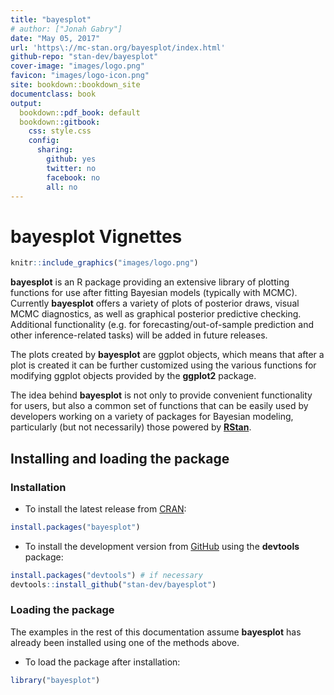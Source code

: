 ```yaml
---
title: "bayesplot"
# author: ["Jonah Gabry"]
date: "May 05, 2017"
url: 'https\://mc-stan.org/bayesplot/index.html'
github-repo: "stan-dev/bayesplot"
cover-image: "images/logo.png"
favicon: "images/logo-icon.png"
site: bookdown::bookdown_site
documentclass: book
output:
  bookdown::pdf_book: default
  bookdown::gitbook:
    css: style.css
    config:
      sharing:
        github: yes
        twitter: no
        facebook: no
        all: no
---
```


# bayesplot Vignettes {-}

```r
knitr::include_graphics("images/logo.png")
```

**bayesplot** is an R package providing an extensive library of plotting functions for use
after fitting Bayesian models (typically with MCMC). Currently **bayesplot** offers a variety
of plots of posterior draws, visual MCMC diagnostics, as well as graphical posterior
predictive checking. Additional functionality (e.g. for forecasting/out-of-sample prediction
and other inference-related tasks) will be added in future releases.

The plots created by **bayesplot** are ggplot objects, which means that after
a plot is created it can be further customized using the various functions for
modifying ggplot objects provided by the **ggplot2** package.

The idea behind **bayesplot** is not only to provide convenient functionality for users, but
also a common set of functions that can be easily used by developers working on a variety of
packages for Bayesian modeling, particularly (but not necessarily) those powered by
[**RStan**](https://github.com/stan-dev/rstan).


## Installing and loading the package

### Installation

* To install the latest release from [CRAN](https://cran.r-project.org/package=bayesplot):

```r
install.packages("bayesplot")
```

* To install the development version from [GitHub](https://github.com/stan-dev/bayesplot) using the **devtools** package:

```r
install.packages("devtools") # if necessary
devtools::install_github("stan-dev/bayesplot")
```

### Loading the package

The examples in the rest of this documentation assume **bayesplot** has already 
been installed using one of the methods above. 

* To load the package after installation:

```r
library("bayesplot")
```

